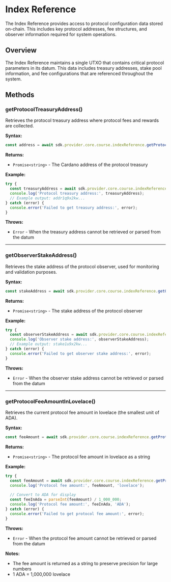# Index Reference

The Index Reference provides access to protocol configuration data stored on-chain. This includes key protocol addresses, fee structures, and observer information required for system operations.

## Overview

The Index Reference maintains a single UTXO that contains critical protocol parameters in its datum. This data includes treasury addresses, stake pool information, and fee configurations that are referenced throughout the system.

## Methods

### getProtocolTreasuryAddress()

Retrieves the protocol treasury address where protocol fees and rewards are collected.

**Syntax:**
```typescript
const address = await sdk.provider.core.course.indexReference.getProtocolTreasuryAddress()
```

**Returns:**
- `Promise<string>` - The Cardano address of the protocol treasury

**Example:**
```typescript
try {
  const treasuryAddress = await sdk.provider.core.course.indexReference.getProtocolTreasuryAddress();
  console.log('Protocol treasury address:', treasuryAddress);
  // Example output: addr1q9x2kw...
} catch (error) {
  console.error('Failed to get treasury address:', error);
}
```

**Throws:**
- `Error` - When the treasury address cannot be retrieved or parsed from the datum

---

### getObserverStakeAddress()

Retrieves the stake address of the protocol observer, used for monitoring and validation purposes.

**Syntax:**
```typescript
const stakeAddress = await sdk.provider.core.course.indexReference.getObserverStakeAddress()
```

**Returns:**
- `Promise<string>` - The stake address of the protocol observer

**Example:**
```typescript
try {
  const observerStakeAddress = await sdk.provider.core.course.indexReference.getObserverStakeAddress();
  console.log('Observer stake address:', observerStakeAddress);
  // Example output: stake1u9x2kw...
} catch (error) {
  console.error('Failed to get observer stake address:', error);
}
```

**Throws:**
- `Error` - When the observer stake address cannot be retrieved or parsed from the datum

---

### getProtocolFeeAmountInLovelace()

Retrieves the current protocol fee amount in lovelace (the smallest unit of ADA).

**Syntax:**
```typescript
const feeAmount = await sdk.provider.core.course.indexReference.getProtocolFeeAmountInLovelace()
```

**Returns:**
- `Promise<string>` - The protocol fee amount in lovelace as a string

**Example:**
```typescript
try {
  const feeAmount = await sdk.provider.core.course.indexReference.getProtocolFeeAmountInLovelace();
  console.log('Protocol fee amount:', feeAmount, 'lovelace');
  
  // Convert to ADA for display
  const feeInAda = parseInt(feeAmount) / 1_000_000;
  console.log('Protocol fee amount:', feeInAda, 'ADA');
} catch (error) {
  console.error('Failed to get protocol fee amount:', error);
}
```

**Throws:**
- `Error` - When the protocol fee amount cannot be retrieved or parsed from the datum

**Notes:**
- The fee amount is returned as a string to preserve precision for large numbers
- 1 ADA = 1,000,000 lovelace